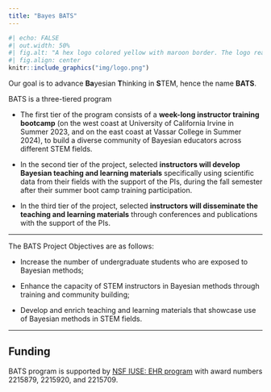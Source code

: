 ```yaml
---
title: "Bayes BATS"
---
```


```r
#| echo: FALSE
#| out.width: 50%
#| fig.alt: "A hex logo colored yellow with maroon border. The logo reads Bayes BATS and has a bat icon."
#| fig.align: center
knitr::include_graphics("img/logo.png")
```


Our goal is to advance **Ba**yesian **T**hinking in **S**TEM, hence the name **BATS**.

BATS is a three-tiered program

- The first tier of the program consists of a **week-long instructor training bootcamp** (on the west coast at University of California Irvine in Summer 2023, and on the east coast at Vassar College in Summer 2024), to build a diverse community of Bayesian educators across different STEM fields.

- In the second tier of the project, selected **instructors will develop Bayesian teaching and learning materials** specifically using scientific data from their fields with the support of the PIs, during the fall semester after their summer boot camp training participation. 

- In the third tier of the project, selected **instructors will disseminate the teaching and learning materials** through conferences and publications with the support of the PIs. 

---

The BATS Project Objectives are as follows:

- Increase the number of undergraduate students who are exposed to Bayesian methods; 

- Enhance the capacity of STEM instructors in Bayesian methods through training and community building; 

- Develop and enrich teaching and learning materials that showcase use of Bayesian methods in STEM fields. 

---

## Funding

BATS program is supported by [NSF IUSE: EHR program](https://www.nsf.gov/pubs/2021/nsf21579/nsf21579.htm) with award numbers 2215879, 2215920, and 2215709.